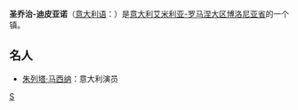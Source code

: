 {{Infobox Settlement
| name = 圣乔治-迪皮亚诺<br />San Giorgio di Piano
| image_skyline = 
| imagesize = 
| image_caption = 
| image_flag = 
| image_shield = 
| pushpin_map = Italy
| pushpin_label_position = bottom
| subdivision_type = 国家
| subdivision_name = {{ITA}}
| subdivision_type1 = [[意大利行政区划|大区]]
| subdivision_name1 = [[艾米利亚-罗马涅大区|艾米利亚-罗马涅大区]]
| subdivision_type2 = [[意大利行政区划|省]]
| subdivision_name2 =  [[博洛尼亚省|博洛尼亚省]]
| elevation_m = 21
| elevation_ft = 
| area_total_km2 = 30
| population_as_of = 2007年
| population_total = 7583
| population_density_km2 = auto
| timezone = [[CET|CET]]
| utc_offset = +1
| timezone_DST = [[CEST|CEST]]
| utc_offset_DST = +2
| website = [http://www.comune.san-giorgio-di-piano.bo.it www.comune.san-giorgio-di-piano.bo.it] 
}}
'''圣乔治-迪皮亚诺'''（[[意大利语|意大利语]]：'''{{lang|it|San Giorgio di Piano}}'''）是[[意大利|意大利]][[艾米利亚-罗马涅大区|艾米利亚-罗马涅大区]][[博洛尼亚省|博洛尼亚省]]的一个镇。

==名人==
*[[朱列塔·马西纳|朱列塔·马西纳]]：意大利演员

{{博洛尼亞省市鎮}}
{{normdaten}}
{{Italy-geo-stub}}

[[Category:博洛尼亚广域市市镇|S]]